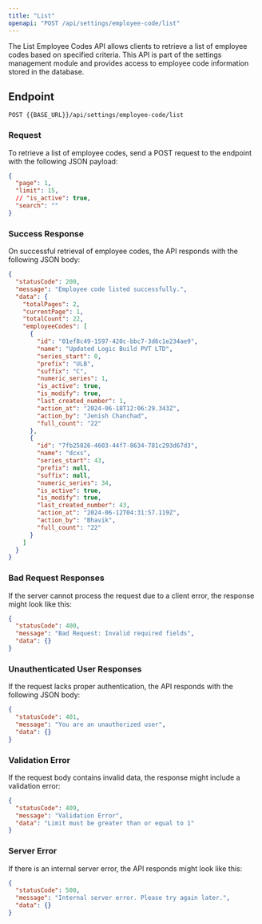 ---
title: "List"
openapi: "POST /api/settings/employee-code/list"
---

The List Employee Codes API allows clients to retrieve a list of employee codes based on specified criteria. This API is part of the settings management module and provides access to employee code information stored in the database.

## Endpoint

`POST {{BASE_URL}}/api/settings/employee-code/list`

### Request

To retrieve a list of employee codes, send a POST request to the endpoint with the following JSON payload:

```json
{
  "page": 1,
  "limit": 15,
  // "is_active": true,
  "search": ""
}
```

### Success Response

On successful retrieval of employee codes, the API responds with the following JSON body:

```json
{
  "statusCode": 200,
  "message": "Employee code listed successfully.",
  "data": {
    "totalPages": 2,
    "currentPage": 1,
    "totalCount": 22,
    "employeeCodes": [
      {
        "id": "01ef8c49-1597-420c-bbc7-3d6c1e234ae9",
        "name": "Updated Logic Build PVT LTD",
        "series_start": 0,
        "prefix": "ULB",
        "suffix": "C",
        "numeric_series": 1,
        "is_active": true,
        "is_modify": true,
        "last_created_number": 1,
        "action_at": "2024-06-18T12:06:29.343Z",
        "action_by": "Jenish Chanchad",
        "full_count": "22"
      },
      {
        "id": "7fb25826-4603-44f7-8634-781c293d67d3",
        "name": "dcxs",
        "series_start": 43,
        "prefix": null,
        "suffix": null,
        "numeric_series": 34,
        "is_active": true,
        "is_modify": true,
        "last_created_number": 43,
        "action_at": "2024-06-12T04:31:57.119Z",
        "action_by": "Bhavik",
        "full_count": "22"
      }
    ]
  }
}
```

### Bad Request Responses

If the server cannot process the request due to a client error, the response might look like this:

```json
{
  "statusCode": 400,
  "message": "Bad Request: Invalid required fields",
  "data": {}
}
```

### Unauthenticated User Responses

If the request lacks proper authentication, the API responds with the following JSON body:

```json
{
  "statusCode": 401,
  "message": "You are an unauthorized user",
  "data": {}
}
```

### Validation Error

If the request body contains invalid data, the response might include a validation error:

```json
{
  "statusCode": 409,
  "message": "Validation Error",
  "data": "Limit must be greater than or equal to 1"
}
```

### Server Error

If there is an internal server error, the API responds might look like this:

```json
{
  "statusCode": 500,
  "message": "Internal server error. Please try again later.",
  "data": {}
}
```

